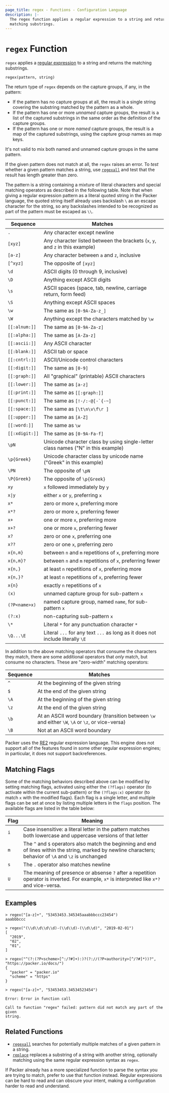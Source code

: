 ```yaml
---
page_title: regex - Functions - Configuration Language
description: |-
  The regex function applies a regular expression to a string and returns the
  matching substrings.
---
```


# `regex` Function

`regex` applies a
[regular expression](https://en.wikipedia.org/wiki/Regular_expression)
to a string and returns the matching substrings.

```hcl
regex(pattern, string)
```

The return type of `regex` depends on the capture groups, if any, in the
pattern:

- If the pattern has no capture groups at all, the result is a single string
  covering the substring matched by the pattern as a whole.
- If the pattern has one or more _unnamed_ capture groups, the result is a
  list of the captured substrings in the same order as the definition of
  the capture groups.
- If the pattern has one or more _named_ capture groups, the result is a
  map of the captured substrings, using the capture group names as map keys.

It's not valid to mix both named and unnamed capture groups in the same pattern.

If the given pattern does not match at all, the `regex` raises an error. To
_test_ whether a given pattern matches a string, use
[`regexall`](./regexall.mdx) and test that the result has length greater than
zero.

The pattern is a string containing a mixture of literal characters and special
matching operators as described in the following table. Note that when giving a
regular expression pattern as a literal quoted string in the Packer
language, the quoted string itself already uses backslash `\` as an escape
character for the string, so any backslashes intended to be recognized as part
of the pattern must be escaped as `\\`.

| Sequence       | Matches                                                                          |
| -------------- | -------------------------------------------------------------------------------- |
| `.`            | Any character except newline                                                     |
| `[xyz]`        | Any character listed between the brackets (`x`, `y`, and `z` in this example)    |
| `[a-z]`        | Any character between `a` and `z`, inclusive                                     |
| `[^xyz]`       | The opposite of `[xyz]`                                                          |
| `\d`           | ASCII digits (0 through 9, inclusive)                                            |
| `\D`           | Anything except ASCII digits                                                     |
| `\s`           | ASCII spaces (space, tab, newline, carriage return, form feed)                   |
| `\S`           | Anything except ASCII spaces                                                     |
| `\w`           | The same as `[0-9A-Za-z_]`                                                       |
| `\W`           | Anything except the characters matched by `\w`                                   |
| `[[:alnum:]]`  | The same as `[0-9A-Za-z]`                                                        |
| `[[:alpha:]]`  | The same as `[A-Za-z]`                                                           |
| `[[:ascii:]]`  | Any ASCII character                                                              |
| `[[:blank:]]`  | ASCII tab or space                                                               |
| `[[:cntrl:]]`  | ASCII/Unicode control characters                                                 |
| `[[:digit:]]`  | The same as `[0-9]`                                                              |
| `[[:graph:]]`  | All "graphical" (printable) ASCII characters                                     |
| `[[:lower:]]`  | The same as `[a-z]`                                                              |
| `[[:print:]]`  | The same as `[[:graph:]]`                                                        |
| `[[:punct:]]`  | The same as `` [!-/:-@[-`{-~] ``                                                 |
| `[[:space:]]`  | The same as `[\t\n\v\f\r ]`                                                      |
| `[[:upper:]]`  | The same as `[A-Z]`                                                              |
| `[[:word:]]`   | The same as `\w`                                                                 |
| `[[:xdigit:]]` | The same as `[0-9A-Fa-f]`                                                        |
| `\pN`          | Unicode character class by using single-letter class names ("N" in this example) |
| `\p{Greek}`    | Unicode character class by unicode name ("Greek" in this example)                |
| `\PN`          | The opposite of `\pN`                                                            |
| `\P{Greek}`    | The opposite of `\p{Greek}`                                                      |
| `xy`           | `x` followed immediately by `y`                                                  |
| <code>x&#124;y</code> | either `x` or `y`, preferring `x`                                         |
| `x*`           | zero or more `x`, preferring more                                                |
| `x*?`          | zero or more `x`, preferring fewer                                               |
| `x+`           | one or more `x`, preferring more                                                 |
| `x+?`          | one or more `x`, preferring fewer                                                |
| `x?`           | zero or one `x`, preferring one                                                  |
| `x??`          | zero or one `x`, preferring zero                                                 |
| `x{n,m}`       | between `n` and `m` repetitions of `x`, preferring more                          |
| `x{n,m}?`      | between `n` and `m` repetitions of `x`, preferring fewer                         |
| `x{n,}`        | at least `n` repetitions of `x`, preferring more                                 |
| `x{n,}?`       | at least `n` repetitions of `x`, preferring fewer                                |
| `x{n}`         | exactly `n` repetitions of `x`                                                   |
| `(x)`          | unnamed capture group for sub-pattern `x`                                        |
| `(?P<name>x)`  | named capture group, named `name`, for sub-pattern `x`                           |
| `(?:x)`        | non-capturing sub-pattern `x`                                                    |
| `\*`           | Literal `*` for any punctuation character `*`                                    |
| `\Q...\E`      | Literal `...` for any text `...` as long as it does not include literally `\E`   |

In addition to the above matching operators that consume the characters they
match, there are some additional operators that _only_ match, but consume
no characters. These are "zero-width" matching operators:

| Sequence | Matches                                                                                          |
| -------- | ------------------------------------------------------------------------------------------------ |
| `^`      | At the beginning of the given string                                                             |
| `$`      | At the end of the given string                                                                   |
| `\A`     | At the beginning of the given string                                                             |
| `\z`     | At the end of the given string                                                                   |
| `\b`     | At an ASCII word boundary (transition between `\w` and either `\W`, `\A` or `\z`, or vice-versa) |
| `\B`     | Not at an ASCII word boundary                                                                    |

Packer uses the
[RE2](https://github.com/google/re2/wiki/Syntax) regular expression language.
This engine does not support all of the features found in some other regular
expression engines; in particular, it does not support backreferences.

## Matching Flags

Some of the matching behaviors described above can be modified by setting
matching flags, activated using either the `(?flags)` operator (to activate
within the current sub-pattern) or the `(?flags:x)` operator (to match `x` with
the modified flags). Each flag is a single letter, and multiple flags can be
set at once by listing multiple letters in the `flags` position.
The available flags are listed in the table below:

| Flag | Meaning                                                                                                                                                     |
| ---- | ----------------------------------------------------------------------------------------------------------------------------------------------------------- |
| `i`  | Case insensitive: a literal letter in the pattern matches both lowercase and uppercase versions of that letter                                              |
| `m`  | The `^` and `$` operators also match the beginning and end of lines within the string, marked by newline characters; behavior of `\A` and `\z` is unchanged |
| `s`  | The `.` operator also matches newline                                                                                                                       |
| `U`  | The meaning of presence or absense `?` after a repetition operator is inverted. For example, `x*` is interpreted like `x*?` and vice-versa.                 |

## Examples

```
> regex("[a-z]+", "53453453.345345aaabbbccc23454")
aaabbbccc

> regex("(\\d\\d\\d\\d)-(\\d\\d)-(\\d\\d)", "2019-02-01")
[
  "2019",
  "02",
  "01",
]

> regex("^(?:(?P<scheme>[^:/?#]+):)?(?://(?P<authority>[^/?#]*))?", "https://packer.io/docs/")
{
  "packer" = "packer.io"
  "scheme" = "https"
}

> regex("[a-z]+", "53453453.34534523454")

Error: Error in function call

Call to function "regex" failed: pattern did not match any part of the given
string.
```

## Related Functions

- [`regexall`](./regexall.mdx) searches for potentially multiple matches of a given pattern in a string.
- [`replace`](./replace.mdx) replaces a substring of a string with another string, optionally matching using the same regular expression syntax as `regex`.

If Packer already has a more specialized function to parse the syntax you
are trying to match, prefer to use that function instead. Regular expressions
can be hard to read and can obscure your intent, making a configuration harder
to read and understand.
